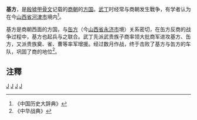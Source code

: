 '''基方'''，是[[殷墟|殷墟]][[甲骨文|甲骨文]]记载的[[商朝|商朝]]的[[方国|方国]]。[[武丁|武丁]]时经常与商朝发生戰争，有学者认为在今[[山西省|山西省]][[河津市|河津市]]境内<ref>《中国历史大辞典》</ref>。

基方是商朝西面的方国，与[[缶方|缶方]]（今[[山西省|山西省]][[永济市|永济市]]境）关系密切，在缶方反商的战争过程中，基方也起兵与之联合。武丁先派武贵族子商率领大批商军进攻基方、缶方，又派贵族奠、雀、曹等率军增援。经过数月作战，终于击败了基方与缶方的车队，巩固了商的地位<ref>《中华战典》</ref>。

==注釋==
{{reflist}}

[[分类:方国|J]]
[[分类:山西历史政权|J]]
[[分类:河津市|J]]
[[分类:运城历史|J]]